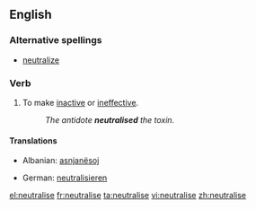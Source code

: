 ==English==

===Alternative spellings===
* [[neutralize]]

===Verb===
{{en-verb|neutralis|ing}}

# To make [[inactive]] or [[ineffective]].
#: ''The antidote '''neutralised''' the toxin.''

====Translations====
{{trans-top|To make inactive or ineffective}}
* Albanian: [[asnjanësoj]]
{{trans-mid}}
* German: [[neutralisieren]]
{{trans-bottom}}

[[el:neutralise]]
[[fr:neutralise]]
[[ta:neutralise]]
[[vi:neutralise]]
[[zh:neutralise]]
